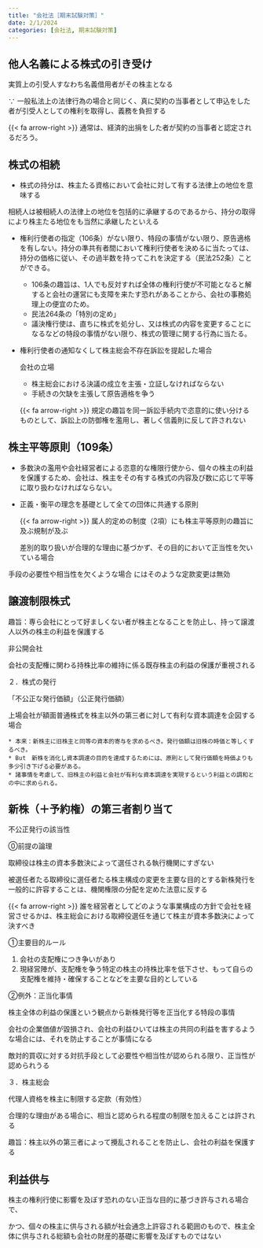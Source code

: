 ```yaml
---
title: "会社法［期末試験対策］"
date: 2/1/2024
categories: [会社法, 期末試験対策]
---
```


## 他人名義による株式の引き受け

実質上の引受人すなわち名義借用者がその株主となる

$\because$ 一般私法上の法律行為の場合と同じく、真に契約の当事者として申込をした者が引受人としての権利を取得し、義務を負担する

[{{< fa arrow-right >}}]{.color-minty} 通常は、経済的出捐をした者が契約の当事者と認定されるだろう。

## 株式の相続

* 株式の持分は、株主たる資格において会社に対して有する法律上の地位を意味する

相続人は被相続人の法律上の地位を包括的に承継するのであるから、持分の取得により株主たる地位をも当然に承継したといえる

* 権利行使者の指定（106条）がない限り、特段の事情がない限り、原告適格を有しない。持分の準共有者間において権利行使者を決めるに当たっては、持分の価格に従い、その過半数を持ってこれを決定する（民法252条）ことができる。
    * 106条の趣旨は、1人でも反対すれば全体の権利行使が不可能となると解すると会社の運営にも支障を来たす恐れがあることから、会社の事務処理上の便宜のため。
    * 民法264条の「特別の定め」
    * 議決権行使は、直ちに株式を処分し、又は株式の内容を変更することになるなどの特段の事情がない限り、株式の管理に関する行為に当たる。
* 権利行使者の通知なくして株主総会不存在訴訟を提起した場合
    
	会社の立場
    * 株主総会における決議の成立を主張・立証しなければならない
    * 手続きの欠缺を主張して原告適格を争う
    
	[{{< fa arrow-right >}}]{.color-minty} 規定の趣旨を同一訴訟手続内で恣意的に使い分けるものとして、訴訟上の防御権を濫用し、著しく信義則に反して許されない

## 株主平等原則（109条）

* 多数決の濫用や会社経営者による恣意的な権限行使から、個々の株主の利益を保護するため、会社は、株主をその有する株式の内容及び数に応じて平等に取り扱わなければならない。
* 正義・衡平の理念を基礎として全ての団体に共通する原則
    
    [{{< fa arrow-right >}}]{.color-minty} 属人的定めの制度（2項）にも株主平等原則の趣旨に及ぶ規制が及ぶ
    
    差別的取り扱いが合理的な理由に基づかず、その目的において正当性を欠いている場合

手段の必要性や相当性を欠くような場合
にはそのような定款変更は無効

## 譲渡制限株式

趣旨：専ら会社にとって好ましくない者が株主となることを防止し、持って譲渡人以外の株主の利益を保護する

非公開会社

会社の支配権に関わる持株比率の維持に係る既存株主の利益の保護が重視される

２．株式の発行

「不公正な発行価額」（公正発行価額）

上場会社が額面普通株式を株主以外の第三者に対して有利な資本調達を企図する場合

    * 本来：新株主に旧株主と同等の資本的寄与を求めるべき。発行価額は旧株の時価と等しくするべき。
    * But　新株を消化し資本調達の目的を達成するためには、原則として発行価額を時価よりも多少引き下げる必要がある。
    * 諸事情を考慮して、旧株主の利益と会社が有利な資本調達を実現するという利益との調和との中に求められる。

## 新株（＋予約権）の第三者割り当て

不公正発行の該当性

⓪前提の論理

取締役は株主の資本多数決によって選任される執行機関にすぎない

被選任者たる取締役に選任者たる株主構成の変更を主要な目的とする新株発行を一般的に許容することは、機関権限の分配を定めた法意に反する

[{{< fa arrow-right >}}]{.color-minty} 誰を経営者としてどのような事業構成の方針で会社を経営させるかは、株主総会における取締役選任を通じて株主が資本多数決によって決すべき

①主要目的ルール

1. 会社の支配権につき争いがあり
2. 現経営陣が、支配権を争う特定の株主の持株比率を低下させ、もって自らの支配権を維持・確保することなどを主要な目的としている

②例外：正当化事情

株主全体の利益の保護という観点から新株発行等を正当化する特段の事情

会社の企業価値が毀損され、会社の利益ひいては株主の共同の利益を害するような場合には、それを防止することが事情になる

敵対的買収に対する対抗手段として必要性や相当性が認められる限り、正当性が認められうる

３．株主総会

代理人資格を株主に制限する定款（有効性）

合理的な理由がある場合に、相当と認められる程度の制限を加えることは許される

趣旨：株主以外の第三者によって攪乱されることを防止し、会社の利益を保護する

## 利益供与

株主の権利行使に影響を及ぼす恐れのない正当な目的に基づき許与される場合で、

かつ、個々の株主に供与される額が社会通念上許容される範囲のもので、株主全体に供与される総額も会社の財産的基礎に影響を及ぼすものではない